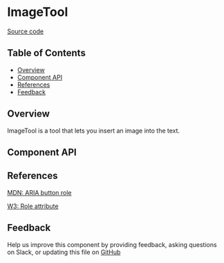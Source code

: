 
# ImageTool

[Source code](https://github.com/leemonade/bubbles/tree/main/packages/editors/src/tool/ImageTool/ImageTool.js)

## Table of Contents

<!-- START doctoc generated TOC please keep comment here to allow auto update -->
<!-- DON'T EDIT THIS SECTION, INSTEAD RE-RUN doctoc TO UPDATE -->

- [Overview](#overview)
- [Component API](#component-api)
- [References](#references)
- [Feedback](#feedback)

## Overview

ImageTool is a tool that lets you insert an image into the text.

## Component API

<Preview>
  <Story id="atom-tool-imagetool--playground" />
</Preview>

<Props of={ImageTool} />

## References

[MDN: ARIA button role](https://developer.mozilla.org/en-US/docs/Web/Accessibility/ARIA/Roles/button_role)

[W3: Role attribute](https://www.w3.org/WAI/PF/HTML/wiki/RoleAttribute)

## Feedback

Help us improve this component by providing feedback, asking questions on Slack, or updating this file on
[GitHub](https://github.com/leemonade/bubbles/edit/main/packages/editors/src/tool/ImageTool/ImageTool.mdx)
